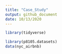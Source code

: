 ```yaml
---
title: "Case_Study"
output: github_document
date: 10/13/2020
---
```


```r
library(tidyverse)

library(p8105.datasets)
data(nyc_airbnb)
```